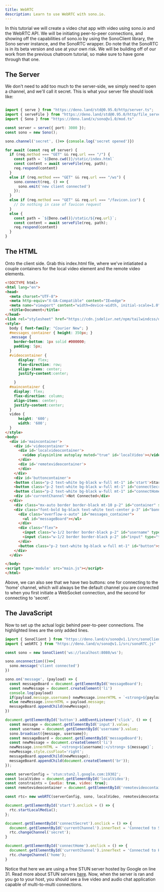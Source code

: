 ```yaml
---
title: WebRTC
description: Learn to use WebRTC with sono.io.
---
```


In this tutorial we will create a video chat app with video using sono.io and the WebRTC API. We will be initiating peer-to-peer connections, and showing off the capabilities of sono.io by using the SonoClient library, the Sono server instance, and the SonoRTC wrapper.
Do note that the SonoRTC is in its beta version and use at your own risk. 
We will be building off of our work from the previous chatroom tutorial, so make sure to have gone through that one.

## The Server
We don't need to add too much to the server-side, we simply need to open a channel, and we'll call it secret.
This is what your server file should look like: 



```ts lineNumbers=true title=src/server.ts highlight={8}

import { serve } from "https://deno.land/std@0.95.0/http/server.ts";
import { serveFile } from "https://deno.land/std@0.95.0/http/file_server.ts";
import { Sono } from "https://deno.land/x/sono@v1.0/mod.ts"

const server = serve({ port: 3000 });
const sono = new Sono();

sono.channel('secret', ()=> {console.log('secret opened')})

for await (const req of server) {
  if (req.method === "GET" && req.url === "/") {
    const path = `${Deno.cwd()}/static/index.html`
    const content = await serveFile(req, path);
    req.respond(content)
  }
  else if (req.method === "GET" && req.url === "/ws") {
    sono.connect(req, () => {
      sono.emit('new client connected')
    });
  }
  else if (req.method === "GET" && req.url === "/favicon.ico") {
    // Do nothing in case of favicon request
  }
  else {
    const path = `${Deno.cwd()}/static/${req.url}`;
    const content = await serveFile(req, path);
    req.respond(content)
  }
}

```

## The HTML
Onto the client side. Grab this index.html file, 
where we've intiatiated a couple containers for the local video element and the remote video elements.

```html lineNumbers=true title=src/static/index.html
<!DOCTYPE html>
<html lang="en">
<head>
  <meta charset="UTF-8">
  <meta http-equiv="X-UA-Compatible" content="IE=edge">
  <meta name="viewport" content="width=device-width, initial-scale=1.0">
  <title>Document</title>
</head>
<link rel="stylesheet" href="https://cdn.jsdelivr.net/npm/tailwindcss/dist/tailwind.min.css">
<style>
  body { font-family: "Courier New"; }
  #messages_container { height: 350px; }
  .message {
    border-bottom: 1px solid #000000;
    padding: 5px;
  }
  #videocontainer {
      display: flex;
      flex-direction: row;
      align-items: center;
      justify-content:center;

    }
  #maincontainer {
    display: flex;
    flex-direction: column;
    align-items: center;
    justify-content:center;
  }
  video {
      height: '600';
      width: '600';
  }
</style>
<body>
  <div id='maincontainer'>
    <div id='videocontainer'>
      <div id='localvideocontainer'>
        <video playsinline autoplay muted="true" id='localVideo'></video>
      </div>
      <div id='remotevideocontainer'>
      </div>
    </div>
    <div id='buttoncontainer'>
    <button class="p-2 text-white bg-black w-full mt-1" id='start'>Start My Video</button>
    <button class="p-2 text-white bg-black w-full mt-1" id="connectSecret">Connect Secret</button>
    <button class="p-2 text-white bg-black w-full mt-1" id="connectHome">Connect Home</button>
    <div id='currentChannel'>Not Connected</div>
  </div>
    <div class="mx-auto border border-black mt-10 p-2" id="container" style="max-width: 800px">
    <div class="font-bold bg-black text-white text-center p-3" id="banner">Sono.io Chat</div>
      <div class="overflow-x-auto" id="messages_container">
        <ul id="messageBoard"></ul>
      </div>
      <div class="flex">
        <input class="w-1/2 border border-black p-2" id="username" type="text" placeholder="username" />
        <input class="w-1/2 border border-black p-2" id="input" type="text" placeholder="message" />
      </div>
      <button class="p-2 text-white bg-black w-full mt-1" id="button">send message</button>
    </div>
  </div>

</body>
<script type='module' src="main.js"></script>
</html>
```

Above, we can also see that we have two buttons: 
one for connecting to the 'home' channel, which will always be the default channel you are connected to when you first initiate a WebSocket connection, and the second for connecting to 'secret'.

## The JavaScript
Now to set up the actual logic behind peer-to-peer connections. The highlighted lines are the only added lines.

```js lineNumbers=true title=src/static/main.js highlight={31-50,2}
import { SonoClient } from "https://deno.land/x/sono@v1.1/src/sonoClient.js"
import { webRTC } from "https://deno.land/x/sono@v1.1/src/sonoRTC.js"

const sono = new SonoClient('ws://localhost:8080/ws');

sono.onconnection(()=>{
  sono.message('client connected')
})

sono.on('message', (payload) => {
  const messageBoard = document.getElementById('messageBoard');
  const newMessage = document.createElement('li')
  console.log(payload)
  if(payload.message.username) newMessage.innerHTML = `<strong>${payload.message.username}:</strong> ${payload.message.message}`;
  else newMessage.innerHTML = payload.message;
  messageBoard.appendChild(newMessage);
})

document.getElementById('button').addEventListener('click', () => {
  const message = document.getElementById('input').value;
  const username = document.getElementById('username').value;
  sono.broadcast({message, username});
  const messageBoard = document.getElementById('messageBoard');
  const newMessage = document.createElement('li')
  newMessage.innerHTML = `<strong>${username}:</strong> ${message}`;
  newMessage.style.cssFloat='right';
  messageBoard.appendChild(newMessage);
  messageBoard.appendChild(document.createElement('br'));
});

const serverConfig = 'stun:stun2.l.google.com:19302';
const localVideo = document.getElementById('localVideo');
const constraints = {audio: true, video: true};
const remotevideocontainer = document.getElementById('remotevideocontainer')

const rtc= new webRTC(serverConfig, sono, localVideo, remotevideocontainer, constraints);

document.getElementById('start').onclick = () => {
  rtc.startLocalMedia();
};

document.getElementById('connectSecret').onclick = () => {
  document.getElementById('currentChannel').innerText = 'Connected to Secret'
  rtc.changeChannel('secret');
}

document.getElementById('connectHome').onclick = () => {
  document.getElementById('currentChannel').innerText = 'Connected to Home'
  rtc.changeChannel('home');
}


```
Notice that here we are using a free STUN server hosted by Google on line 31. Read more about STUN servers [here](https://developer.mozilla.org/en-US/docs/Web/API/WebRTC_API/Protocols).
Now, when the server is ran and you go to your host, you should see a live video and audio chat application capable of multi-to-multi connections.
